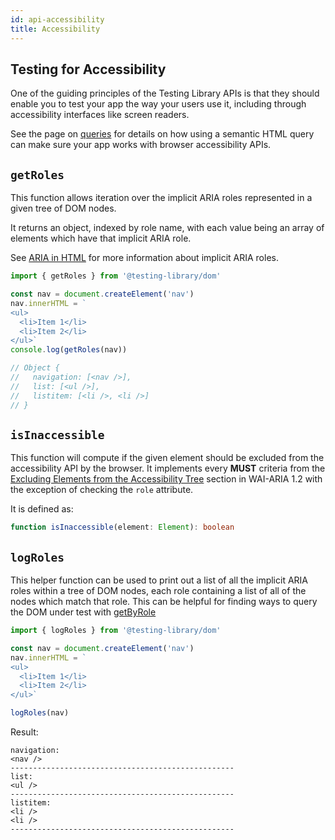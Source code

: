 ```yaml
---
id: api-accessibility
title: Accessibility
---
```


## Testing for Accessibility

One of the guiding principles of the Testing Library APIs is that they should
enable you to test your app the way your users use it, including through
accessibility interfaces like screen readers.

See the page on [queries](queries/about.mdx#priority) for details on how using a
semantic HTML query can make sure your app works with browser accessibility
APIs.

## `getRoles`

This function allows iteration over the implicit ARIA roles represented in a
given tree of DOM nodes.

It returns an object, indexed by role name, with each value being an array of
elements which have that implicit ARIA role.

See
[ARIA in HTML](https://www.w3.org/TR/html-aria/#document-conformance-requirements-for-use-of-aria-attributes-in-html)
for more information about implicit ARIA roles.

```javascript
import { getRoles } from '@testing-library/dom'

const nav = document.createElement('nav')
nav.innerHTML = `
<ul>
  <li>Item 1</li>
  <li>Item 2</li>
</ul>`
console.log(getRoles(nav))

// Object {
//   navigation: [<nav />],
//   list: [<ul />],
//   listitem: [<li />, <li />]
// }
```

## `isInaccessible`

This function will compute if the given element should be excluded from the
accessibility API by the browser. It implements every **MUST** criteria from the
[Excluding Elements from the Accessibility Tree](https://www.w3.org/TR/wai-aria-1.2/#tree_exclusion)
section in WAI-ARIA 1.2 with the exception of checking the `role` attribute.

It is defined as:

```typescript
function isInaccessible(element: Element): boolean
```

## `logRoles`

This helper function can be used to print out a list of all the implicit ARIA
roles within a tree of DOM nodes, each role containing a list of all of the
nodes which match that role. This can be helpful for finding ways to query the
DOM under test with [getByRole](queries/byrole.mdx)

```javascript
import { logRoles } from '@testing-library/dom'

const nav = document.createElement('nav')
nav.innerHTML = `
<ul>
  <li>Item 1</li>
  <li>Item 2</li>
</ul>`

logRoles(nav)
```

Result:

```
navigation:
<nav />
--------------------------------------------------
list:
<ul />
--------------------------------------------------
listitem:
<li />
<li />
--------------------------------------------------
```
